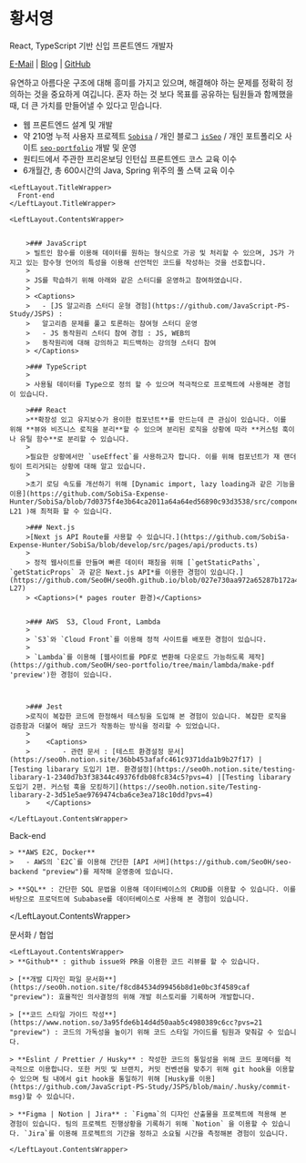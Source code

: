
<h1 className='not-prose my-3 text-4xl font-bold dark:text-gray-100 print:m-0'>황서영</h1>

<span className='not-prose text-xl dark:text-gray-300'>
  React, TypeScript 기반 신입 프론트엔드 개발자
</span>

[E-Mail](mailto:seo0h9@gmail.com) | [Blog](https://seo0h.github.io/) | [GitHub](https://github.com/Seo0H)

유연하고 아름다운 구조에 대해 흥미를 가지고 있으며, 해결해야 하는 문제를 정확히 정의하는 것을 중요하게 여깁니다. 혼자 하는 것 보다 목표를 공유하는 팀원들과 함께했을때, 더 큰 가치를 만들어낼 수 있다고 믿습니다.

- 웹 프론트엔드 설계 및 개발
- 약 210명 누적 사용자 프로젝트 [`Sobisa`](https://sobisa.vercel.app/ 'preview') / 개인 블로그 [`isSeo`](https://seo0h.github.io/ 'preview') / 개인 포트폴리오 사이트 [`seo-portfolio`](https://seo-portfolio-sepia.vercel.app 'preview') 개발 및 운영
- 원티드에서 주관한 프리온보딩 인턴십 프론트엔드 코스 교육 이수
- 6개월간, 총 600시간의 Java, Spring 위주의 풀 스택 교육 이수

<div className='h-12' />

<InfoSkillGrid>

    <LeftLayout.TitleWrapper>
      Front-end
    </LeftLayout.TitleWrapper>

    <LeftLayout.ContentsWrapper>


        >### JavaScript
        > 빌트인 함수를 이용해 데이터를 원하는 형식으로 가공 및 처리할 수 있으며, JS가 가지고 있는 함수형 언어의 특성을 이용해 선언적인 코드를 작성하는 것을 선호합니다.
        >
        > JS를 학습하기 위해 아래와 같은 스터디를 운영하고 참여하였습니다.
        >
        > <Captions>
        >   - [JS 알고리즘 스터디 운형 경험](https://github.com/JavaScript-PS-Study/JSPS) :
        >   알고리즘 문제를 풀고 토론하는 참여형 스터디 운영
        >   - JS 동작원리 스터디 참여 경험 : JS, WEB의
        >   동작원리에 대해 강의하고 피드백하는 강의형 스터디 참여
        > </Captions>

        >### TypeScript
        >
        > 사용될 데이터를 Type으로 정의 할 수 있으며 적극적으로 프로젝트에 사용해본 경험이 있습니다.

        >### React
        >**확장성 있고 유지보수가 용이한 컴포넌트**를 만드는데 큰 관심이 있습니다. 이를 위해 **뷰와 비즈니스 로직을 분리**할 수 있으며 분리된 로직을 상황에 따라 **커스텀 훅이나 유틸 함수**로 분리할 수 있습니다.
        >
        >필요한 상황에서만 `useEffect`를 사용하고자 합니다. 이를 위해 컴포넌트가 재 랜더링이 트리거되는 상황에 대해 알고 있습니다.
        >
        >초기 로딩 속도를 개선하기 위해 [Dynamic import, lazy loading과 같은 기능을 이용](https://github.com/SobiSa-Expense-Hunter/SobiSa/blob/7d0375f4e3b64ca2011a64a64ed56890c93d3538/src/components/list/index.tsx#L20-L21 )해 최적화 할 수 있습니다.

        >### Next.js
        >[Next js API Route를 사용할 수 있습니다.](https://github.com/SobiSa-Expense-Hunter/SobiSa/blob/develop/src/pages/api/products.ts)
        >
        > 정적 웹사이트를 만들며 빠른 데이터 패칭을 위해 [`getStaticPaths`, `getStaticProps` 과 같은 Next.js API*를 이용한 경험이 있습니다.](https://github.com/Seo0H/seo0h.github.io/blob/027e730aa972a65287b172a4deb08aa4b8b73dea/src/pages/index.tsx#L16-L27)
        > <Captions>(* pages router 환경)</Captions>


        >### AWS  S3, Cloud Front, Lambda
        >
        > `S3`와 `Cloud Front`를 이용해 정적 사이트를 배포한 경험이 있습니다.
        >
        > `Lambda`를 이용해 [웹사이트를 PDF로 변환해 다운로드 가능하도록 제작](https://github.com/Seo0H/seo-portfolio/tree/main/lambda/make-pdf 'preview')한 경험이 있습니다.



        >### Jest
        >로직이 복잡한 코드에 한정해서 테스팅을 도입해 본 경험이 있습니다. 복잡한 로직을 검증함과 더불어 해당 코드가 작동하는 방식을 정리할 수 있었습니다.
        >
        >    <Captions>
        >        - 관련 문서 : [테스트 환경설정 문서](https://seo0h.notion.site/36bb453afafc461c9371dda1b9b27f17) | [Testing libarary 도입기 1편. 환경설정](https://seo0h.notion.site/testing-libarary-1-2340d7b3f38344c49376fdb08fc834c5?pvs=4) |[Testing libarary 도입기 2편. 커스텀 훅을 모킹하기](https://seo0h.notion.site/Testing-libarary-2-3d51e5ae9769474cba6ce3ea718c10dd?pvs=4)
        >    </Captions>

    </LeftLayout.ContentsWrapper>

</InfoSkillGrid>

<div className='h-5 print:hidden' />

<InfoSkillGrid>
  <LeftLayout.TitleWrapper>Back-end</LeftLayout.TitleWrapper>
  <LeftLayout.ContentsWrapper>
    
    > **AWS E2C, Docker** 
    >   - AWS의 `E2C`를 이용해 간단한 [API 서버](https://github.com/Seo0H/seo-backend "preview")를 제작해 운영중에 있습니다.

    > **SQL** : 간단한 SQL 문법을 이용해 데이터베이스의 CRUD를 이용할 수 있습니다. 이를 바탕으로 프로덕트에 Subabase를 데이터베이스로 사용해 본 경험이 있습니다.

  </LeftLayout.ContentsWrapper>
</InfoSkillGrid>

<div className='h-5 print:hidden' />

<InfoSkillGrid>
    <LeftLayout.TitleWrapper>
        문서화 / 협업
    </LeftLayout.TitleWrapper>

    <LeftLayout.ContentsWrapper>
    > **Github** : github issue와 PR을 이용한 코드 리뷰를 할 수 있습니다.

    > [**개발 디자인 파일 문서화**](https://seo0h.notion.site/f8cd84534d99456b8d1e0bc3f4589caf "preview"): 효율적인 의사결정의 위해 개발 히스토리를 기록하며 개발합니다.

    > [**코드 스타일 가이드 작성**](https://www.notion.so/3a95fde6b14d4d50aab5c4980389c6cc?pvs=21 "preview") : 코드의 가독성을 높이기 위해 코드 스타일 가이드를 팀원과 맞춰갈 수 있습니다.

    > **Eslint / Prettier / Husky** : 작성한 코드의 통일성을 위해 코드 포메터를 적극적으로 이용합니다. 또한 커밋 및 브랜치, 커밋 컨벤션을 맞추기 위해 git hook을 이용할 수 있으며 팀 내에서 git hook을 통일하기 위해 [Husky를 이용](https://github.com/JavaScript-PS-Study/JSPS/blob/main/.husky/commit-msg)할 수 있습니다.

    > **Figma | Notion | Jira** : `Figma`의 디자인 산출물을 프로젝트에 적용해 본 경험이 있습니다. 팀의 프로젝트 진행상황을 기록하기 위해 `Notion` 을 이용할 수 있습니다. `Jira`를 이용해 프로젝트의 기간을 정하고 소요될 시간을 측정해본 경험이 있습니다.

    </LeftLayout.ContentsWrapper>

</InfoSkillGrid>

